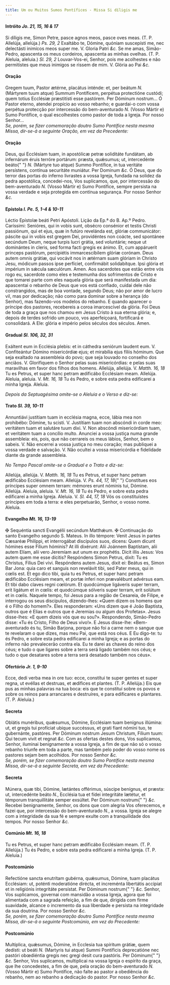 ```yaml
---
title: Um ou Muitos Sumos Pontífices - Missa Si díligis me
---
```


#### Intróito <em>Jo. 21, 15, 16 & 17</em>

<div class="grid grid-cols-2 gap-5">
  <span class="text-justify">
    Si díligis me, Simon Petre, pasce agnos meos, pasce oves meas. (T. P.
    Allelúja, allelúja.) <em>Ps. 29, 2</em> Exaltábo te, Dómine, quóniam
    suscepísti me, nec delectásti inimícos meos super me. V. Gloria Patri
    <em>&c.</em>
  </span>
  <span class="text-justify">
    Se me amas, Simão-Pedro, apascenta os meus cordeiros, apascenta as minhas
    ovelhas. (T. P. Aleluia, aleluia.) <em>Sl. 29, 2</em> Louvar-Vos-ei, Senhor,
    pois me acolhestes e não permitistes que meus inimigos se rissem de mim. V.
    Glória ao Pai <em>&c.</em>
  </span>
</div>

#### Oração

<div class="grid grid-cols-2 gap-5">
  <span class="text-justify">
    Gregem tuum, Pastor ætérne, placátus inténde: et, per beátum <em>N. </em>
    (Mártyrem tuum atque) Summum Pontíficem, perpétua protectióne custódi; quem totíus
    Ecclésiæ præstitísti esse pastórem. Per Dóminum nostrum...
  </span>
  <span class="text-justify">
    Ó Pastor eterno, atendei propício ao vosso rebanho; e guardai-o com vossa
    perpétua protecção por intercessão do bem-aventurado <em>N. </em>(Vosso
    Mártir e) Sumo Pontífice, o qual escolhestes como pastor de toda a Igreja.
    Por nosso Senhor...
  </span>
</div>

<em>
  Se, porém, se fizer comemoração doutro Sumo Pontífice nesta mesma Missa,
  dir-se-á a seguinte Oração, em vez da Precedente:
</em>

#### Oração

<div class="grid grid-cols-2 gap-5">
  <span class="text-justify">
    Deus, qui Ecclésiam tuam, in apostólicæ petræ soliditáte fundátam, ab
    infernárum éruis terróre portárum: præsta, quǽsumus; ut, intercedénte beáto{" "}
    <em>N. </em>(Mártyre tuo atque) Summo Pontífice, in tua veritáte persístens,
    contínua securitáte muniátur. Per Dominum <em>&c.</em>
  </span>
  <span class="text-justify">
    Ó Deus, que do terror das portas do inferno livrastes a vossa Igreja,
    fundada na solidez da pedra apostólica, concedei-nos, Vos suplicamos, que,
    por intercessão do bem-aventurado <em>N. </em>(Vosso Mártir e) Sumo
    Pontífice, sempre persista na vossa verdade e seja protegida em contínua
    segurança. Por nosso Senhor <em>&c.</em>
  </span>
</div>

#### Epístola <em>l. Pe. 5, 1-4 & 10-11</em>

<div class="grid grid-cols-2 gap-5">
  <span class="text-justify">Léctio Epístolæ beáti Petri Apóstoli.</span>
  <span class="text-justify">Lição da Ep.ª do B. Ap.º Pedro.</span>
  <span class="text-justify">
    Caríssimi: Senióres, qui in vobis sunt, obsécro consénior et testis Christi
    passiónum, qui et ejus, quæ in futúro revelánda est, glóriæ communicátor:
    páscite qui in vobis est gregem Dei, providéntes non coácte, sed spontánee
    secúndum Deum, neque turpis lucri grátia, sed voluntárie; neque ut
    dominántes in cleris, sed forma facti gregis ex ánimo. Et, cum appáruerit
    princeps pastórum, percipiétis immarcescíbilem glóriæ corónam. Deus autem
    omnis grátiæ, qui vocávit nos in ætérnam suam glóriam in Christo Jesu,
    módicum passos ipse perfíciet, confirmábit solidabítque. Ipsi glória et
    impérium in sǽcula sæculórum. Amen.
  </span>
  <span class="text-justify">
    Aos sacerdotes que estão entre vós rogo eu, sacerdote como eles e testemunha
    dos sofrimentos de Cristo e que tomarei parte com eles naquela glória que
    será manifestada um dia: apascentai o rebanho de Deus que vos está confiado,
    cuidai dele não constrangidos, mas de boa vontade, segundo Deus; não por
    amor de lucro vil, mas por dedicação; não como para dominar sobre a herança
    (do Senhor), mas fazendo-vos modelos do rebanho. E quando aparecer o
    príncipe dos pastores, recebereis a coroa imarcescível da glória. Foi Deus
    de toda a graça que nos chamou em Jesus Cristo à sua eterna glória; e,
    depois de terdes sofrido um pouco, vos aperfeiçoará, fortificará e
    consolidará. A Ele: glória e império pelos séculos dos séculos. Amen.
  </span>
</div>

#### Gradual <em>Sl. 106, 32, 31</em>

<div class="grid grid-cols-2 gap-5">
  <span class="text-justify">
    Exáltent eum in Ecclésia plebis: et in cáthedra seniórum laudent eum. V.
    Confiteántur Dómino misericórdiæ ejus; et mirabília ejus fíliis hóminum.
  </span>
  <span class="text-justify">
    Que seja exaltado na assembleia do povo; que seja louvado no conselho dos
    anciãos. V. Glorifiquem o Senhor pelas suas misericórdias: e pelas suas
    maravilhas em favor dos filhos dos homens.
  </span>
  <span class="text-justify">
    Allelúja, allelúja. V. <em>Matth. 16, 18</em> Tu es Petrus, et super hanc
    petram ædificábo Ecclésiam meam. Allelúja.
  </span>
  <span class="text-justify">
    Aleluia, aleluia. V. <em>Mt. 16, 18</em> Tu és Pedro, e sobre esta pedra
    edificarei a minha Igreja. Aleluia.
  </span>
</div>

<em>Depois da Septuagésima omite-se o Aleluia e o Verso e diz-se:</em>

#### Trato <em>Sl. 39, 10-11</em>

<div class="grid grid-cols-2 gap-5">
  <span class="text-justify">
    Annuntiávi justítiam tuam in ecclésia magna, ecce, lábia mea non prohibébo:
    Dómine, tu scisti. V. Justítiam tuam non abscóndi in corde meo: veritátem
    tuam et salutáre tuum dixi. V. Non abscóndi misericórdiam tuam, et veritátem
    tuam a concílio multo.
  </span>
  <span class="text-justify">
    Anunciei a vossa justiça numa grande assembleia: eis, pois, que não
    cerrareis os meus lábios, Senhor, bem o sabeis. V. Não encerrei a vossa
    justiça no meu coração; mas publiquei a vossa verdade e salvação. V. Não
    ocultei a vossa misericórdia e fidelidade diante da grande assembleia.
  </span>
</div>

<em>No Tempo Pascal omite-se o Gradual e o Trato e diz-se:</em>

<div class="grid grid-cols-2 gap-5">
  <span class="text-justify">
    Allelúja, allelúja. V. <em>Matth. 16, 18</em> Tu es Petrus, et super hanc
    petram ædificábo Ecclésiam meam. Allelúja. V. <em>Ps. 44, 17, 18</em>{" "}
    Constítues eos príncipes super omnem terram: mémores erunt nóminis tui,
    Dómine. Allelúja.
  </span>
  <span class="text-justify">
    Aleluia, aleluia. V. <em>Mt. 16, 18</em> Tu és Pedro, e sobre esta pedra
    edificarei a minha Igreja. Aleluia. V. <em>Sl. 44, 17, 18</em> Vós os
    constituístes príncipes em toda a terra: e eles perpetuarão, Senhor, o vosso
    nome. Aleluia.
  </span>
</div>

#### Evangelho <em>Mt. 16, 13-19</em>

<div class="grid grid-cols-2 gap-5">
  <span class="text-justify">
    <span class="text-red-500">&#10016;</span> Sequéntia sancti Evangélii
    secúndum Matthǽum.
  </span>
  <span class="text-justify">
    <span class="text-red-500">&#10016;</span> Continuação do santo Evangelho
    segundo S. Mateus.
  </span>
  <span class="text-justify">
    In illo témpore: Venit Jesus in partes Cæsaréæ Philíppi, et interrogábat
    discípulos suos, dicens: Quem dicunt hómines esse Fílium hóminis? At illi
    dixérunt: Alii Joánnem Baptístam, alii autem Elíam, alii vero Jeremíam aut
    unum ex prophétis. Dicit illis Jesus: Vos autem quem me esse dícitis?
    Respóndens Simon Petrus, dixit: Tu es Christus, Fílius Dei vivi. Respóndens
    autem Jesus, dixit ei: Beátus es, Simon Bar Jona: quia caro et sanguis non
    revelávit tibi, sed Pater meus, qui in cœlis est. Et ego dico tibi, quia tu
    es Petrus, et super hanc petram ædificábo Ecclésiam meam, et portæ ínferi
    non prævalébunt advérsus eam. Et tibi dabo claves regni cœlórum. Et
    quodcúmque ligáveris super terram, erit ligátum et in cœlis: et quodcúmque
    sólveris super terram, erit solútum et in cœlis.
  </span>
  <span class="text-justify">
    Naquele tempo, foi Jesus para a região de Cesareia, de Filipe, e interrogou
    os seus discípulos, dizendo-lhes: «Quem dizem os homens que é o Filho do
    homem?». Eles responderam: «Uns dizem que é João Baptista, outros que é
    Elias e outros que é Jeremias ou algum dos Profetas». Jesus disse-lhes: «E
    quem dizeis vós que eu sou?». Respondendo, Simão-Pedro disse: «Tu és Cristo,
    Filho de Deus vivo!». E Jesus disse-lhe: «Bem-aventurado és tu, Simão
    Barjona, porque não foi a carne nem o sangue que te revelaram o que dizes,
    mas meu Pai, que está nos céus. E Eu digo-te: tu és Pedro, e sobre esta
    pedra edificarei a minha Igreja; e as portas do inferno não prevalecerão
    contra ela. Eu te darei as chaves do reino dos céus; e tudo o que ligares
    sobre a terra será ligado também nos céus; e tudo o que desatares sobre a
    terra será desatado também nos céus».
  </span>
</div>

#### Ofertório <em>Jr. 1, 9-10</em>

<div class="grid grid-cols-2 gap-5">
  <span class="text-justify">
    Ecce, dedi verba mea in ore tuo: ecce, constítui te super gentes et super
    regna, ut evéllas et destruas, et ædífices et plantes. (T. P. Allelúja.)
  </span>
  <span class="text-justify">
    Eis que pus as minhas palavras na tua boca: eis que te constituí sobre os
    povos e sobre os reinos para arrancares e destruíres, e para edificares e
    plantares. (T. P. Aleluia.)
  </span>
</div>

#### Secreta

<div class="grid grid-cols-2 gap-5">
  <span class="text-justify">
    Oblátis munéribus, quǽsumus, Dómine, Ecclésiam tuam benígnus illúmina: ut,
    et gregis tui profíciat ubique succéssus, et grati fiant nómini tuo, te
    gubernánte, pastóres. Per Dóminum nostrum Jesum Christum, Fílium tuum: Qui
    tecum vivit et regnat <em>&c.</em>
  </span>
  <span class="text-justify">
    Com as ofertas destes dons, Vos suplicamos, Senhor, iluminai benignamente a
    vossa Igreja, a fim de que não só o vosso rebanho triunfe em toda a parte,
    mas também pelo poder do vosso nome os pastores sejam bem acolhidos. Por
    nosso Senhor <em>&c.</em>
  </span>
</div>

<em>
  Se, porém, se fizer comemoração doutro Sumo Pontífice nesta mesma Missa,
  dir-se-á a seguinte Secreta, em vez da Precedente:
</em>

#### Secreta

<div class="grid grid-cols-2 gap-5">
  <span class="text-justify">
    Múnera, quæ tibi, Dómine, lætántes offérimus, súscipe benígnus, et præsta:
    ut, intercedénte beáto <em>N.</em>, Ecclésia tua et fídei integritáte
    lætétur, et témporum tranquillitáte semper exsúltet. Per Dóminum nostrum{" "}
    <em>&c.</em>
  </span>
  <span class="text-justify">
    Recebei benignamente, Senhor, os dons que com alegria Vos oferecemos, e
    fazei que, por intercessão do bem-aventurado <em>N.</em>, a vossa. Igreja se
    alegre com a integridade da sua fé e sempre exulte com a tranquilidade dos
    tempos. Por nosso Senhor <em>&c.</em>
  </span>
</div>

#### Comúnio <em>Mt. 16, 18</em>

<div class="grid grid-cols-2 gap-5">
  <span class="text-justify">
    Tu es Petrus, et super hanc petram ædificábo Ecclésiam meam. (T. P.
    Allelúja.)
  </span>
  <span class="text-justify">
    Tu és Pedro, e sobre esta pedra edificarei a minha Igreja. (T. P. Aleluia.)
  </span>
</div>

#### Postcomúnio

<div class="grid grid-cols-2 gap-5">
  <span class="text-justify">
    Refectióne sancta enutrítam gubérna, quǽsumus, Dómine, tuam placátus
    Ecclésiam: ut, poténti moderatióne dirécta, et increménta libertátis
    accípiat et in religiónis integritáte persístat. Per Dóminum nostrum{" "}
    <em>&c.</em>
  </span>
  <span class="text-justify">
    Senhor, Vos suplicamos, governai com mansidão a vossa Igreja, agora que foi
    alimentada com a sagrada refeição, a fim de que, dirigida com firme
    suavidade, alcance o incremento da sua liberdade e persista na integridade
    da sua doutrina. Por nosso Senhor <em>&c.</em>
  </span>
</div>

<em>
  Se, porém, se fizer comemoração doutro Sumo Pontífice nesta mesma Missa,
  dir-se-á o seguinte Postcomúnio, em vez do Precedente:
</em>

#### Postcomúnio

<div class="grid grid-cols-2 gap-5">
  <span class="text-justify">
    Multíplica, quǽsumus, Dómine, in Ecclesia tua spíritum grátiæ, quem dedísti:
    ut beáti <em>N. </em>(Martyris tui atque) Summi Pontíficis deprecatióne nec
    pastóri obœdiéntia gregis nec gregi desit cura pastóris. Per Dóminum{" "}
    <em>&c.</em>
  </span>
  <span class="text-justify">
    Senhor, Vos suplicamos, multiplicai na vossa Igreja o espírito da graça, que
    lhe concedestes, a fim de que, pela oração do bem-aventurado <em>N. </em>
    (Vosso Mártir e) Sumo Pontífice, não falte ao pastor a obediência do rebanho,
    nem ao rebanho a dedicação do pastor. Por nosso Senhor <em>&c.</em>
  </span>
</div>
